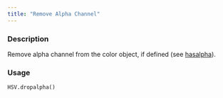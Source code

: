 ```yaml
---
title: "Remove Alpha Channel"
---
```


### Description

Remove alpha channel from the color object, if defined
(see [hasalpha](colorspace.colorlib.HSV.hasalpha.qmd)).

### Usage

<pre><code class='language-python'>HSV.dropalpha()</code></pre>
